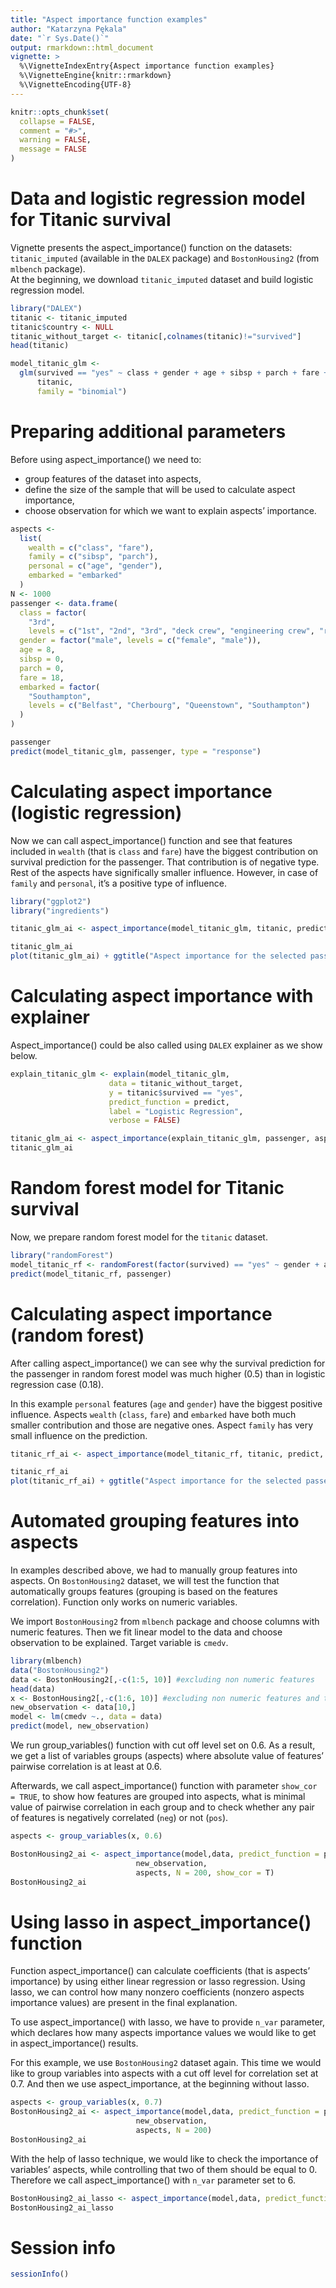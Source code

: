 ```yaml
---
title: "Aspect importance function examples"
author: "Katarzyna Pękala"
date: "`r Sys.Date()`"
output: rmarkdown::html_document
vignette: >
  %\VignetteIndexEntry{Aspect importance function examples}
  %\VignetteEngine{knitr::rmarkdown}
  %\VignetteEncoding{UTF-8}
---
```


```r
knitr::opts_chunk$set(
  collapse = FALSE,
  comment = "#>",
  warning = FALSE,
  message = FALSE
)
```


# Data and logistic regression model for Titanic survival

Vignette presents the aspect_importance() function on the datasets: `titanic_imputed` (available in the `DALEX` package) and `BostonHousing2` (from `mlbench` package).  
At the beginning, we download `titanic_imputed` dataset and build logistic regression model.

```r
library("DALEX")
titanic <- titanic_imputed
titanic$country <- NULL
titanic_without_target <- titanic[,colnames(titanic)!="survived"]
head(titanic)

model_titanic_glm <-
  glm(survived == "yes" ~ class + gender + age + sibsp + parch + fare + embarked,
      titanic,
      family = "binomial")

```

#  Preparing additional parameters

Before using aspect_importance() we need to:

* group features of the dataset into aspects, 
* define the size of the sample that will be used to calculate aspect importance,
* choose observation for which we want to explain aspects' importance.

```r
aspects <-
  list(
    wealth = c("class", "fare"),
    family = c("sibsp", "parch"),
    personal = c("age", "gender"),
    embarked = "embarked"
  )
N <- 1000
passenger <- data.frame(
  class = factor(
    "3rd",
    levels = c("1st", "2nd", "3rd", "deck crew", "engineering crew", "restaurant staff", "victualling crew")),
  gender = factor("male", levels = c("female", "male")),
  age = 8,
  sibsp = 0,
  parch = 0,
  fare = 18,
  embarked = factor(
    "Southampton",
    levels = c("Belfast", "Cherbourg", "Queenstown", "Southampton")
  )
)

passenger
predict(model_titanic_glm, passenger, type = "response")

```

# Calculating aspect importance (logistic regression)

Now we can call aspect_importance() function and see that features included in `wealth` (that is `class` and `fare`) have the biggest contribution on survival prediction for the passenger. That contribution is of negative type. Rest of the aspects have significally smaller influence. However, in case of `family` and `personal`, it's a positive type of influence.

```r
library("ggplot2")
library("ingredients")

titanic_glm_ai <- aspect_importance(model_titanic_glm, titanic, predict, passenger, aspects, N)

titanic_glm_ai
plot(titanic_glm_ai) + ggtitle("Aspect importance for the selected passenger (logistic reg.)")
```


# Calculating aspect importance with explainer

Aspect_importance() could be also called using `DALEX` explainer as we show below.

```r
explain_titanic_glm <- explain(model_titanic_glm, 
                      data = titanic_without_target,
                      y = titanic$survived == "yes", 
                      predict_function = predict,
                      label = "Logistic Regression", 
                      verbose = FALSE)

titanic_glm_ai <- aspect_importance(explain_titanic_glm, passenger, aspects, N)
titanic_glm_ai

```

# Random forest model for Titanic survival

Now, we prepare random forest model for the `titanic` dataset.

```r
library("randomForest")
model_titanic_rf <- randomForest(factor(survived) == "yes" ~ gender + age + class + embarked + fare + sibsp + parch,  data = titanic)
predict(model_titanic_rf, passenger)
```

# Calculating aspect importance (random forest)

After calling aspect_importance() we can see why the survival prediction for the passenger in random forest model was much higher (0.5) than in logistic regression case (0.18). 

In this example `personal` features (`age` and `gender`) have the biggest positive influence. Aspects `wealth` (`class`, `fare`) and `embarked` have both much smaller contribution and those are negative ones. Aspect `family` has very small influence on the prediction.

```r
titanic_rf_ai <- aspect_importance(model_titanic_rf, titanic, predict, passenger, aspects, N)

titanic_rf_ai
plot(titanic_rf_ai) + ggtitle("Aspect importance for the selected passenger (random for.)")
```

# Automated grouping features into aspects

In examples described above, we had to manually group features into aspects. 
On `BostonHousing2` dataset, we will test the function that automatically groups features (grouping is based on the features correlation). Function only works on numeric variables.  

We import `BostonHousing2` from `mlbench` package and choose columns with numeric features. Then we fit linear model to the data and choose observation to be explained. Target variable is `cmedv`. 


```r

library(mlbench)
data("BostonHousing2")
data <- BostonHousing2[,-c(1:5, 10)] #excluding non numeric features
head(data)
x <- BostonHousing2[,-c(1:6, 10)] #excluding non numeric features and target variable
new_observation <- data[10,]
model <- lm(cmedv ~., data = data)
predict(model, new_observation)
```

We run group_variables() function with cut off level set on 0.6. As a result, we get a list of variables groups (aspects) where absolute value of features' pairwise correlation is at least at 0.6.

Afterwards, we call aspect_importance() function with parameter `show_cor = TRUE`, to show how features are grouped into aspects, what is minimal value of pairwise correlation in each group and to check whether any pair of features is negatively correlated (`neg`) or not (`pos`). 

```r
aspects <- group_variables(x, 0.6)

BostonHousing2_ai <- aspect_importance(model,data, predict_function = predict,
                            new_observation,
                            aspects, N = 200, show_cor = T)
BostonHousing2_ai
```


# Using lasso in aspect_importance() function

Function aspect_importance() can calculate coefficients (that is aspects' importance) by using either linear regression or lasso regression. Using lasso, we can control how many nonzero coefficients (nonzero aspects importance values) are present in the final explanation.

To use aspect_importance() with lasso, we have to provide `n_var` parameter, which declares how many aspects importance values we would like to get in aspect_importance() results.

For this example, we use `BostonHousing2` dataset again. This time we would like to group variables into aspects with a cut off level for correlation set at 0.7. And then we use aspect_importance, at the beginning without lasso.

```r
aspects <- group_variables(x, 0.7)
BostonHousing2_ai <- aspect_importance(model,data, predict_function = predict,
                            new_observation,
                            aspects, N = 200)
BostonHousing2_ai
```

With the help of lasso technique, we would like to check the importance of variables' aspects, while controlling that two of them should be equal to 0. Therefore we call aspect_importance() with `n_var` parameter set to 6.

```r
BostonHousing2_ai_lasso <- aspect_importance(model,data, predict_function = predict, new_observation, aspects, N = 200, n_var = 6, show_cor = TRUE)
BostonHousing2_ai_lasso
```

# Session info

```r
sessionInfo()
```

